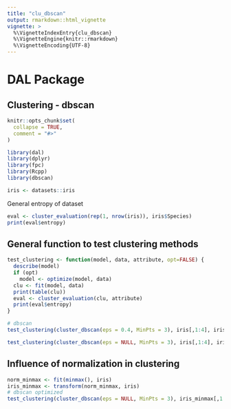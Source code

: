 ```yaml
---
title: "clu_dbscan"
output: rmarkdown::html_vignette
vignette: >
  %\VignetteIndexEntry{clu_dbscan}
  %\VignetteEngine{knitr::rmarkdown}
  %\VignetteEncoding{UTF-8}
---
```


# DAL Package

## Clustering - dbscan

```r
knitr::opts_chunk$set(
  collapse = TRUE,
  comment = "#>"
)
```

```r
library(dal)
library(dplyr)
library(fpc)
library(Rcpp)
library(dbscan)
```

```r
iris <- datasets::iris
```

General entropy of dataset

```r
eval <- cluster_evaluation(rep(1, nrow(iris)), iris$Species)
print(eval$entropy)
```

## General function to test clustering methods

```r
test_clustering <- function(model, data, attribute, opt=FALSE) {
  describe(model)
  if (opt) 
    model <- optimize(model, data)    
  clu <- fit(model, data)
  print(table(clu))
  eval <- cluster_evaluation(clu, attribute)
  print(eval$entropy)
}
```

```r
# dbscan
test_clustering(cluster_dbscan(eps = 0.4, MinPts = 3), iris[,1:4], iris[,5])
```

```r
test_clustering(cluster_dbscan(eps = NULL, MinPts = 3), iris[,1:4], iris[,5], TRUE)
```

## Influence of normalization in clustering

```r
norm_minmax <- fit(minmax(), iris)
iris_minmax <- transform(norm_minmax, iris)
# dbscan optimized
test_clustering(cluster_dbscan(eps = NULL, MinPts = 3), iris_minmax[,1:4], iris_minmax[,5], TRUE)
```
